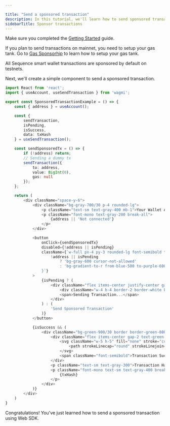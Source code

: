 ```yaml
---

title: "Send a sponsored transaction"
description: In this tutorial, we'll learn how to send sponsored transactions using Web SDK.
sidebarTitle: Sponsor transactions
---
```


<Steps>
<Step title="Setup Web SDK">

Make sure you completed the [Getting Started](/sdk/web/getting-started) guide.
</Step>

<Step title="Setup your Gas Tank (for Mainnet only)">

If you plan to send transactions on mainnet, you need to setup your gas tank. Go to [Gas Sponsorhip](/solutions/builder/gas-tank) to learn how to setup your gas tank.

<Note>
All Sequence smart wallet transactions are sponsored by default on testnets.
</Note>
</Step>

<Step title="Send a sponsored transaction">

Next, we'll create a simple component to send a sponsored transaction.

```typescript
import React from 'react';
import { useAccount, useSendTransaction } from 'wagmi';

export const SponsoredTransactionExample = () => {
    const { address } = useAccount();

    const {
        sendTransaction,
        isPending,
        isSuccess,
        data: txHash
    } = useSendTransaction();

    const sendSponsoredTx = () => {
        if (!address) return;
        // Sending a dummy tx
        sendTransaction({
            to: address,
            value: BigInt(0),
            gas: null
        });
    };

    return (
        <div className="space-y-6">
            <div className="bg-gray-700/30 p-4 rounded-lg">
                <p className="text-sm text-gray-400 mb-1">Your Wallet Address</p>
                <p className="font-mono text-gray-200 break-all">
                    {address || 'Not connected'}
                </p>
            </div>

            <button
                onClick={sendSponsoredTx}
                disabled={!address || isPending}
                className={`w-full px-4 py-3 rounded-lg font-semibold transition-all duration-200 ${
                    !address || isPending
                        ? 'bg-gray-600 cursor-not-allowed'
                        : 'bg-gradient-to-r from-blue-500 to-purple-600 hover:from-blue-600 hover:to-purple-700 hover:scale-[1.02]'
                }`}
            >
                {isPending ? (
                    <div className="flex items-center justify-center gap-2">
                        <div className="w-4 h-4 border-2 border-white border-t-transparent rounded-full animate-spin" />
                        <span>Sending Transaction...</span>
                    </div>
                ) : (
                    'Send Sponsored Transaction'
                )}
            </button>

            {isSuccess && (
                <div className="bg-green-900/30 border border-green-800 p-4 rounded-lg">
                    <div className="flex items-center gap-2 text-green-400 mb-2">
                        <svg className="w-5 h-5" fill="none" stroke="currentColor" viewBox="0 0 24 24">
                            <path strokeLinecap="round" strokeLinejoin="round" strokeWidth={2} d="M5 13l4 4L19 7" />
                        </svg>
                        <span className="font-semibold">Transaction Successful!</span>
                    </div>
                    <p className="text-sm text-gray-300">Transaction Hash:</p>
                    <p className="font-mono text-sm text-gray-400 break-all">
                        {txHash}
                    </p>
                </div>
            )}
        </div>
    )
}
```
</Step>
</Steps>

Congratulations! You've just learned how to send a sponsored transaction using Web SDK. 


